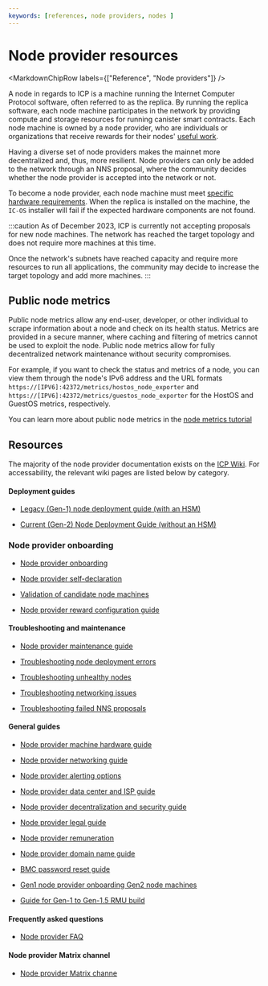 ```yaml
---
keywords: [references, node providers, nodes ]
---
```



# Node provider resources

<MarkdownChipRow labels={["Reference", "Node providers"]} />

A node in regards to ICP is a machine running the Internet Computer Protocol software, often referred to as the replica. By running the replica software, each node machine participates in the network by providing compute and storage resources for running canister smart contracts. Each node machine is owned by a node provider, who are individuals or organizations that receive rewards for their nodes' [useful work](https://wiki.internetcomputer.org/wiki/Proof_of_Useful_Work).

Having a diverse set of node providers makes the mainnet more decentralized and, thus, more resilient. Node providers can only be added to the network through an NNS proposal, where the community decides whether the node provider is accepted into the network or not.

To become a node provider, each node machine must meet [specific hardware requirements](https://wiki.internetcomputer.org/wiki/Node_Provider_Machine_Hardware_Guide#Gen_2_Node_Machine_requirements). When the replica is installed on the machine, the `IC-OS` installer will fail if the expected hardware components are not found.

:::caution
As of December 2023, ICP is currently not accepting proposals for new node machines. The network has reached the target topology and does not require more machines at this time.

Once the network's subnets have reached capacity and require more resources to run all applications, the community may decide to increase the target topology and add more machines.
:::

## Public node metrics

Public node metrics allow any end-user, developer, or other individual to scrape information about a node and check on its health status. Metrics are provided in a secure manner, where caching and filtering of metrics cannot be used to exploit the node. Public node metrics allow for fully decentralized network maintenance without security compromises.

For example, if you want to check the status and metrics of a node, you can view them through the node's IPv6 address and the URL formats `https://[IPV6]:42372/metrics/hostos_node_exporter` and `https://[IPV6]:42372/metrics/guestos_node_exporter` for the HostOS and GuestOS metrics, respectively.

You can learn more about public node metrics in the [node metrics tutorial](node-metrics.mdx)

## Resources

The majority of the node provider documentation exists on the [ICP Wiki](https://wiki.internetcomputer.org/wiki/Node_Provider_Documentation). For accessability, the relevant wiki pages are listed below by category.

#### Deployment guides

- [Legacy (Gen-1) node deployment guide (with an HSM)](https://wiki.internetcomputer.org/wiki/Node_Deployment_Guide_(with_an_HSM))

- [Current (Gen-2) Node Deployment Guide (without an HSM)](https://wiki.internetcomputer.org/wiki/Node_Deployment_Guide)

### Node provider onboarding

- [Node provider onboarding](https://wiki.internetcomputer.org/wiki/Node_Provider_Onboarding)

- [Node provider self-declaration](https://wiki.internetcomputer.org/wiki/Node_Provider_Self-declaration)

- [Validation of candidate node machines](https://wiki.internetcomputer.org/wiki/Validation_of_Candidate_Node_Machines)

- [Node provider reward configuration guide](https://wiki.internetcomputer.org/wiki/Node_Provider_Reward_Configuration_Guide)

#### Troubleshooting and maintenance

- [Node provider maintenance guide](https://wiki.internetcomputer.org/wiki/Node_Provider_Maintenance_Guide)

- [Troubleshooting node deployment errors](https://wiki.internetcomputer.org/wiki/Troubleshooting_Node_Deployment_Errors)

- [Troubleshooting unhealthy nodes](https://wiki.internetcomputer.org/wiki/Troubleshooting_Unhealthy_Nodes)

- [Troubleshooting networking issues](https://wiki.internetcomputer.org/wiki/Troubleshooting_Networking_Issues)

- [Troubleshooting failed NNS proposals](https://wiki.internetcomputer.org/wiki/Troubleshooting_Failed_NNS_proposals)


#### General guides

- [Node provider machine hardware guide](https://wiki.internetcomputer.org/wiki/Node_Provider_Machine_Hardware_Guide)

- [Node provider networking guide](https://wiki.internetcomputer.org/wiki/Node_Provider_Networking_Guide)

- [Node provider alerting options](https://wiki.internetcomputer.org/wiki/Node_Provider_Alerting_Options)

- [Node provider data center and ISP guide](https://wiki.internetcomputer.org/wiki/Node_Provider_Data_Center_and_ISP_Guide)

- [Node provider decentralization and security guide](https://wiki.internetcomputer.org/wiki/Node_Provider_Decentralization_and_Security_Guide)

- [Node provider legal guide](https://wiki.internetcomputer.org/wiki/Node_Provider_Legal_Guide)

- [Node provider remuneration](https://wiki.internetcomputer.org/wiki/Node_Provider_Remuneration)

- [Node provider domain name guide](https://wiki.internetcomputer.org/wiki/Node_Provider_Domain_Name_Guide)

- [BMC password reset guide](https://wiki.internetcomputer.org/wiki/BMC_Password_Reset_Guide)

- [Gen1 node provider onboarding Gen2 node machines](https://wiki.internetcomputer.org/wiki/Gen1_Node_Provider_onboarding_Gen2_node_machines)

- [Guide for Gen-1 to Gen-1.5 RMU build](https://wiki.internetcomputer.org/wiki/RMU_build_Gen-1.5)

#### Frequently asked questions

- [Node provider FAQ](https://wiki.internetcomputer.org/wiki/Node_Provider_FAQ)

#### Node provider Matrix channel

- [Node provider Matrix channe](https://wiki.internetcomputer.org/wiki/Node_Provider_Matrix_channel)